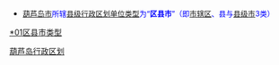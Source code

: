 {{Catnav|頁面分類|...|中国各省行政区划|辽宁行政区划|辽宁地级市|葫芦岛|葫芦岛行政区划}}
{{Catnav|頁面分類|...|中国各省行政区划|辽宁行政区划|辽宁县级行政区|辽宁县级行政区 (按地级市分类)}}
* <font size="2" color="#0000FF">[[葫芦岛市|葫芦岛市]]所辖[[县级行政区|县级行政区划单位类型]]为“'''区县市'''”（即[[市辖区|市辖区]]、县与[[县级市|县级市]]3类）</font>

[[Category:葫芦岛行政区划|]]
[[category:辽宁县级行政区_(按地级市分类)|*01区县市类型]]